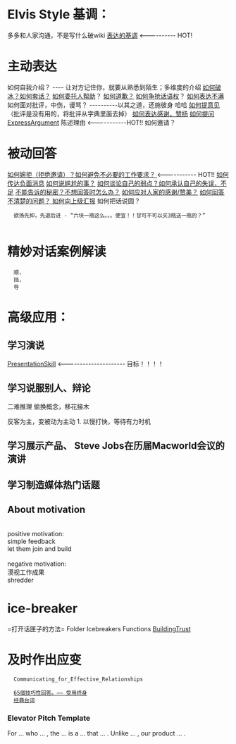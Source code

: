 =Elvis Style 基调：=
多多和人家沟通，不是写什么破wiki 
[[ExpressionStyle|表达的基调]]          <---------- HOT!

=主动表达=
如何自我介绍？ ---- 让对方记住你，就要从熟悉到陌生；多维度的介绍
[[ExpressIcebreak|如何破冰？如何套话？]]
[[ExpressDelegate|如何委托人帮助]]？
[[ExpressApology|如何道歉？]]
[[如何争抢话语权]]？
[[ExpressDissatisfaction|如何表达不满]]   
如何面对批评，中伤，谩骂？ ----------以其之道，还施彼身  哈哈
[[ExpressSuggestion|如何提意见]]（批评是没有用的，将批评从字典里面去掉）
[[ExpressPraise|如何表达感谢，赞扬]]
[[ExpressQuestion|如何提问]]
[[ExpressArgument]]          陈述理由 <-----------HOT!!
如何邀请？
   
=被动回答=
[[ExpressRejection|如何婉拒（拒绝邀请）？如何避免不必要的工作要求？ ]]<----------- HOT!!
[[ExpressNegetiveMessage|如何传达负面消息]]
[[如何说尴尬的事？]] 
[[ExpressDisadvantage|如何谈论自己的弱点？如何承认自己的失误，不足]]
[[ExpressSecret|不能告诉的秘密？不想回答时怎么办？]]
[[ExpressResponseToPraise|如何应对人家的感谢/赞美？]]   
[[ExpressIDontKnow|如何回答不清楚的问题？ ]]       
[[ExpressReport|如何向上级汇报]]
如何把话说圆？
   欲扬先抑，先退后进 - “六块一瓶这么。。。便宜！！甘可不可以买3瓶送一瓶的？”
   
=精妙对话案例解读=
   顺，
   挡，
   导


=高级应用：=
==学习演说 ==
[[PresentationSkill]]         <---------------------  目标！！！！

==学习说服别人、辩论==
二难推理
偷换概念，移花接木

反客为主，变被动为主动
1. 以慢打快，等待有力时机

==学习展示产品、 Steve Jobs在历届Macworld会议的演讲==
==学习制造媒体热门话题==

==About motivation==
<br>
positive motivation:<br>
simple feedback<br>
let them join and build<br>
<br>
negative motivation:<br>
漠视工作成果<br>
shredder<br>

=ice-breaker = =打开话匣子的方法=
Folder 		Icebreakers Functions
[[BuildingTrust]]

=及时作出应变=

   Communicating_for_Effective_Relationships

   [[65個技巧性回答。—— 受用终身]]
   [[经典台词]] 

   
===Elevator Pitch Template===
For ...
who ... , 
the  ... is a ...
that ... .
Unlike ... ,
our product ... .

